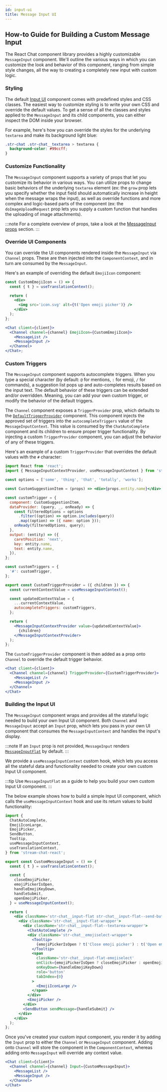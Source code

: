 ```yaml
---
id: input-ui
title: Message Input UI
---
```


## How-to Guide for Building a Custom Message Input

The React Chat component library provides a highly customizable `MessageInput` component. We'll outline the various ways in which you
can customize the look and behavior of this component, ranging from simple style changes, all the way to creating a completely
new input with custom logic.

### Styling

The default [Input UI](../../components/message-input-components/input-ui.mdx) component comes with predefined styles and CSS classes. The easiest way
to customize styling is to write your own CSS and override the default values. To get a sense of all the classes and styles
applied to the `MessageInput` and its child components, you can either inspect the DOM inside your browser.

For example, here's how you can override the styles for the underlying `textarea` and make its background light blue:

```css
.str-chat .str-chat__textarea > textarea {
  background-color: #99ccff;
}
```

### Customize Functionality

The `MessageInput` component supports a variety of props that let you customize its behavior in various ways.
You can utilize props to change basic behaviors of the underlying `textarea` element (ex: the `grow` prop lets you specify
whether the input field should automatically increase in height when the message wraps the input), as well as override
functions and more complex and logic-based parts of the component (ex: the `doImageUploadRequest` prop lets you supply a custom
function that handles the uploading of image attachments).

:::note
For a complete overview of props, take a look at the [MessageInput props](../../components/message-input-components/message-input.mdx#props) section.
:::

### Override UI Components

You can override the UI components rendered inside the `MessageInput` via `Channel` props. These are then injected into the `ComponentContext`, and in turn are consumed by the
`MessageInput`.

Here's an example of overriding the default `EmojiIcon` component:

```jsx
const CustomEmojiIcon = () => {
  const { t } = useTranslationContext();

  return (
    <div>
      <img src='icon.svg' alt={t('Open emoji picker')} />
    </div>
  );
};

<Chat client={client}>
  <Channel channel={channel} EmojiIcon={CustomEmojiIcon}>
    <MessageList />
    <MessageInput />
  </Channel>
</Chat>;
```

### Custom Triggers

The `MessageInput` component supports autocomplete triggers. When you type a special character (by default: `@` for mentions,
`:` for emoji, `/` for commands), a suggestion list pops up and auto-completes results based on the input text. The default
behavior of these triggers can be extended and/or overridden. Meaning, you can add your own custom trigger, or modify the
behavior of the default triggers.

The `Channel` component exposes a `TriggerProvider` prop, which defaults to the [`DefaultTriggerProvider`](https://github.com/GetStream/stream-chat-react/blob/master/src/components/MessageInput/DefaultTriggerProvider.tsx)
component. This component injects the approved set of triggers into the `autocompleteTriggers`
value of the `MessageInputContext`. This value is consumed by the `ChatAutoComplete` component and its children to ensure
proper trigger functionality. By injecting a custom `TriggerProvider` component, you can adjust the behavior of any of these
triggers.

Here's an example of a custom `TriggerProvider` that overrides the default values with the `#` character:

```jsx
import React from 'react';
import { MessageInputContextProvider, useMessageInputContext } from 'stream-chat-react';

const options = ['some', 'thing', 'that', 'totally', 'works'];

const CustomSuggestionItem = (props) => <div>{props.entity.name}</div>;

const customTrigger = {
  component: CustomSuggestionItem,
  dataProvider: (query, _, onReady) => {
    const filteredOptions = options
      .filter((option) => option.includes(query))
      .map((option) => ({ name: option }));
    onReady(filteredOptions, query);
  },
  output: (entity) => ({
    caretPosition: 'next',
    key: entity.name,
    text: entity.name,
  }),
};

const customTriggers = {
  '#': customTrigger,
};

export const CustomTriggerProvider = ({ children }) => {
  const currentContextValue = useMessageInputContext();

  const updatedContextValue = {
    ...currentContextValue,
    autocompleteTriggers: customTriggers,
  };

  return (
    <MessageInputContextProvider value={updatedContextValue}>
      {children}
    </MessageInputContextProvider>
  );
};
```

The `CustomTriggerProvider` component is then added as a prop onto `Channel` to override the default trigger behavior.

```jsx
<Chat client={client}>
  <Channel channel={channel} TriggerProvider={CustomTriggerProvider}>
    <MessageList />
    <MessageInput />
  </Channel>
</Chat>
```

### Building the Input UI

The `MessageInput` component wraps and provides all the stateful logic needed to build your own Input UI component.
Both `Channel` and `MessageInput` accept an `Input` prop, which lets you pass in your own UI component that consumes the
`MessageInputContext` and handles the input's display.

:::note
If an `Input` prop is not provided, `MessageInput` renders [`MessageInputFlat`](https://github.com/GetStream/stream-chat-react/blob/master/src/components/MessageInput/MessageInputFlat.tsx)
by default.
:::

We provide a `useMessageInputContext` custom hook, which lets you access all the stateful data and functionality needed
to create your own custom Input UI component.

:::tip
Use `MessageInputFlat` as a guide to help you build your own custom Input UI component.
:::

The below example shows how to build a simple Input UI component, which calls the `useMessageInputContext` hook
and use its return values to build functionality:

```jsx
import {
  ChatAutoComplete,
  EmojiIconLarge,
  EmojiPicker,
  SendButton,
  Tooltip,
  useMessageInputContext,
  useTranslationContext,
} from 'stream-chat-react';

export const CustomMessageInput = () => {
  const { t } = useTranslationContext();

  const {
    closeEmojiPicker,
    emojiPickerIsOpen,
    handleEmojiKeyDown,
    handleSubmit,
    openEmojiPicker,
  } = useMessageInputContext();

  return (
    <div className='str-chat__input-flat str-chat__input-flat--send-button-active'>
      <div className='str-chat__input-flat-wrapper'>
        <div className='str-chat__input-flat--textarea-wrapper'>
          <ChatAutoComplete />
          <div className='str-chat__emojiselect-wrapper'>
            <Tooltip>
              {emojiPickerIsOpen ? t('Close emoji picker') : t('Open emoji picker')}
            </Tooltip>
            <span
              className='str-chat__input-flat-emojiselect'
              onClick={emojiPickerIsOpen ? closeEmojiPicker : openEmojiPicker}
              onKeyDown={handleEmojiKeyDown}
              role='button'
              tabIndex={0}
            >
              <EmojiIconLarge />
            </span>
          </div>
          <EmojiPicker />
        </div>
        <SendButton sendMessage={handleSubmit} />
      </div>
    </div>
  );
};
```

Once you've created your custom input component, you render it by adding the `Input` prop to either the `Channel` or `MessageInput`
component. Adding onto `Channel` will store the component in the `ComponentContext`, whereas adding onto `MessageInput` will
override any context value.

```jsx
<Chat client={client}>
  <Channel channel={channel} Input={CustomMessageInput}>
    <MessageList />
    <MessageInput />
  </Channel>
</Chat>
```
